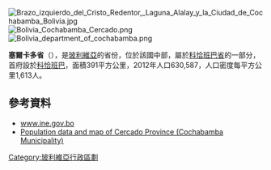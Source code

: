 [[Image:Brazo_izquierdo_del_Cristo_Redentor,_Laguna_Alalay_y_la_Ciudad_de_Cochabamba_Bolivia.jpg|right]]
[[Image:Bolivia_Cochabamba_Cercado.png|right]]
[[Image:Bolivia_department_of_cochabamba.png|right]]

'''塞爾卡多省'''（{{lang-es|Provincia de Cercado}}），是[[玻利維亞|玻利維亞]]的省份，位於該國中部，屬於[[科恰班巴省|科恰班巴省]]的一部分，首府設於[[科恰班巴|科恰班巴]]，面積391平方公里，2012年人口630,587，人口密度每平方公里1,613人。

==參考資料==
* [https://web.archive.org/web/20090717074515/http://www.ine.gov.bo/comunitaria/comunitariaVer.aspx?Depto=03&Prov=01&Seccion=00 www.ine.gov.bo] 
* [https://web.archive.org/web/20110706150655/http://www.ine.gob.bo/publicaciones/visorPdf.aspx?Codigo=030101&tipo=1 Population data and map of Cercado Province (Cochabamba Municipality)]

{{coord|17|23|S|66|10|W|type:adm2nd_region:BO|display=title}}

{{Bolivia-geo-stub}}
{{玻利維亞省份}}

[[Category:玻利維亞行政區劃|Category:玻利維亞行政區劃]]